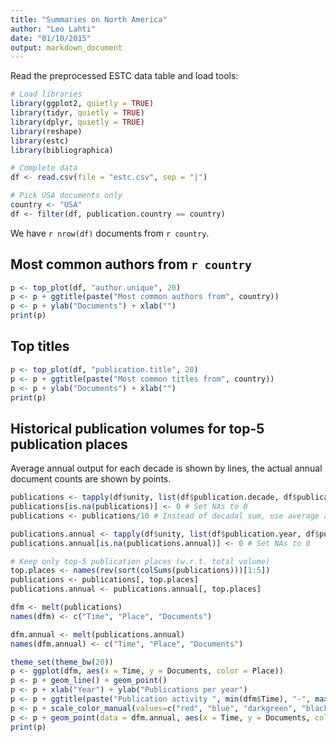 ```yaml
---
title: "Summaries on North America"
author: "Leo Lahti"
date: "01/10/2015"
output: markdown_document
---
```


Read the preprocessed ESTC data table and load tools:

```r
# Load libraries
library(ggplot2, quietly = TRUE)
library(tidyr, quietly = TRUE)
library(dplyr, quietly = TRUE)
library(reshape)
library(estc)
library(bibliographica)
```


```r
# Complete data
df <- read.csv(file = "estc.csv", sep = "|")

# Pick USA documents only
country <- "USA"
df <- filter(df, publication.country == country)
```

We have `r nrow(df)` documents from `r country`.


## Most common authors from `r country`

```r
p <- top_plot(df, "author.unique", 20)
p <- p + ggtitle(paste("Most common authors from", country))
p <- p + ylab("Documents") + xlab("")
print(p)
```


## Top titles 

```r
p <- top_plot(df, "publication.title", 20)
p <- p + ggtitle(paste("Most common titles from", country))
p <- p + ylab("Documents") + xlab("")
print(p)
```



## Historical publication volumes for top-5 publication places

Average annual output for each decade is shown by lines, the actual annual document counts are shown by points. 

```r
publications <- tapply(df$unity, list(df$publication.decade, df$publication.place), sum)
publications[is.na(publications)] <- 0 # Set NAs to 0
publications <- publications/10 # Instead of decadal sum, use average annual output 

publications.annual <- tapply(df$unity, list(df$publication.year, df$publication.place), sum)
publications.annual[is.na(publications.annual)] <- 0 # Set NAs to 0

# Keep only top-5 publication places (w.r.t. total volume)
top.places <- names(rev(sort(colSums(publications)))[1:5])
publications <- publications[, top.places]
publications.annual <- publications.annual[, top.places]

dfm <- melt(publications) 
names(dfm) <- c("Time", "Place", "Documents")

dfm.annual <- melt(publications.annual) 
names(dfm.annual) <- c("Time", "Place", "Documents")

theme_set(theme_bw(20))
p <- ggplot(dfm, aes(x = Time, y = Documents, color = Place))
p <- p + geom_line() + geom_point()
p <- p + xlab("Year") + ylab("Publications per year")
p <- p + ggtitle(paste("Publication activity ", min(dfm$Time), "-", max(dfm$Time), sep = ""))
p <- p + scale_color_manual(values=c("red", "blue", "darkgreen", "black", "pink"))
p <- p + geom_point(data = dfm.annual, aes(x = Time, y = Documents, color = Place))
print(p)
```









